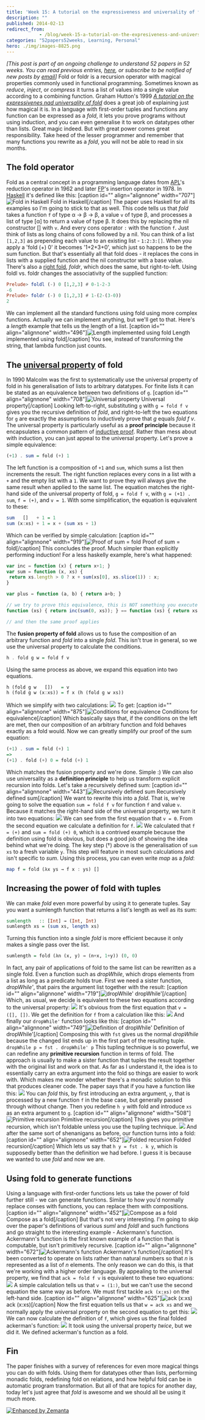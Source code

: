 ```yaml
---
title: 'Week 15: A tutorial on the expressiveness and universality of fold'
description: ""
published: 2014-02-13
redirect_from: 
            - /blog/week-15-a-tutorial-on-the-expresiveness-and-universality-of-fold/swizec/6514
categories: "52papers52weeks, Learning, Personal"
hero: ./img/images-8825.png
---
```

_\[This post is part of an ongoing challenge to understand 52 papers in 52 weeks. You can read previous entries, [here](http://swizec.com/blog/category/52-papers-in-52-weeks), or subscribe to be notified of new posts by [email](http://swiz.ec/52papers-list)]_ Fold or foldr is a recursion operator with magical properties commonly used in functional programming. Sometimes known as _reduce_, _inject_, or _compress_ it turns a list of values into a single value according to a combining function. Graham Hutton&#x27;s 1999 [_A tutorial on the expressivenes nad universality of fold_](https://docs.google.com/viewer?url=http%3A%2F%2Fwww.cs.nott.ac.uk%2F%7Egmh%2Ffold.pdf) does a great job of explaining just how magical it is. In a language with first-order tuples and functions any function can be expressed as a _fold_, it lets you prove programs without using induction, and you can even generalise it to work on datatypes other than lists. Great magic indeed. But with great power comes great responsibility. Take heed of the lesser programmer and remember that many functions you rewrite as a _fold_, you will not be able to read in six months.

## The fold operator

Fold as a central concept in a programming language dates from [APL](http://en.wikipedia.org/wiki/APL_%28programming_language%29 "APL (programming language)")&#x27;s reduction operator in 1962 and later [FP](http://en.wikipedia.org/wiki/Functional_programming "Functional programming")&#x27;s insertion operator in 1978. In [Haskell](http://haskell.org "Haskell (programming language)") it&#x27;s defined like this: \[caption id=&quot;&quot; align=&quot;alignnone&quot; width=&quot;707&quot;]![Fold in Haskell](./img/images-8825.png "Fold in Haskell") Fold in Haskell\[/caption] The paper uses Haskell for all its examples so I&#x27;m going to stick to that as well. This code tells us that _fold_ takes a function `f` of type α → β → β, a value `v` of type β, and processes a list of type \[α] to return a value of type β. It does this by replacing the nil constructor \[] with `v`. And every cons operator `:` with the function `f`. Just think of lists as long chains of cons followed by a nil. You can think of a list `[1,2,3]` as prepending each value to an existing list - `1:2:3:[]`. When you apply a &#x27;fold (+) 0&#x27; it becomes &#x27;1+2+3+0&#x27;, which just so happens to be the sum function. But that&#x27;s essentially all that fold does - it replaces the cons in lists with a supplied function and the nil constructor with a base value. There&#x27;s also a [right fold](http://en.wikipedia.org/wiki/Fold_%28higher-order_function%29 "Fold (higher-order function)"), _foldr_, which does the same, but right-to-left. Using foldl vs. foldr changes the associativity of the supplied function:

```haskell
Prelude> foldl (-) 0 [1,2,3] # 0-1-2-3
-6
Prelude> foldr (-) 0 [1,2,3] # 1-(2-(3-0))
2
```

We can implement all the standard functions using fold using more complex functions. Actually we can implement anything, but we&#x27;ll get to that. Here&#x27;s a _length_ example that tells us the length of a list. \[caption id=&quot;&quot; align=&quot;alignnone&quot; width=&quot;496&quot;]![Length implemented using fold](./img/images-8831.png "Length implemented using fold") Length implemented using fold\[/caption] You see, instead of transforming the string, that lambda function just counts.

## The [universal property](http://en.wikipedia.org/wiki/Universal_property "Universal property") of fold

In 1990 Malcolm was the first to systematically use the universal property of fold in his generalisation of lists to arbitrary datatypes. For finite lists it can be stated as an equivalence between two definitions of `g`. \[caption id=&quot;&quot; align=&quot;alignnone&quot; width=&quot;708&quot;]![Universal property](./img/images-8867.png "Universal property") Universal property\[/caption] Looking left-to-right, substituting `g` with `g = fold f v` gives you the recursive definition of _fold_, and right-to-left the two equations for `g` are exactly the assumptions to inductively prove that _g_ equals _fold f v_. The universal property is particularly useful as a **proof principle** because it encapsulates a common pattern of [inductive proof](http://en.wikipedia.org/wiki/Mathematical_induction "Mathematical induction"). Rather than mess about with induction, you can just appeal to the universal property. Let&#x27;s prove a simple equivalence:

```haskell
(+1) . sum = fold (+) 1
```

The left function is a composition of `+1` and `sum`, which sums a list then increments the result. The right function replaces every cons in a list with a `+` and the empty list with a `1`. We want to prove they will always give the same result when applied to the same list. The equation matches the right-hand side of the universal property of fold, `g = fold f v`, with `g = (+1) . sum`, `f = (+)`, and `v = 1`. With some simplification, the equation is equivalent to these:

```haskell
sum   []   + 1 = 1
sum (x:xs) + 1 = x + (sum xs + 1)
```

Which can be verified by simple calculation: \[caption id=&quot;&quot; align=&quot;alignnone&quot; width=&quot;919&quot;]![Proof of sum = fold](./img/images-8945.png "Proof of sum = fold") Proof of sum = fold\[/caption] This concludes the proof. Much simpler than explicitly performing induction! For a less haskelly example, here&#x27;s what happened:

```javascript
var inc = function (x) { return x+1; }
var sum = function (x, xs) {
 return xs.length > 0 ? x + sum(xs[0], xs.slice(1)) : x;
}

var plus = function (a, b) { return a+b; }

// we try to prove this equivalence, this is NOT something you execute :)
function (xs) { return inc(sum(0, xs)); } == function (xs) { return xs.reduce(plus, 1); }

// and then the same proof applies
```

The **fusion property of fold** allows us to fuse the composition of an arbitrary function and _fold_ into a single _fold_. This isn&#x27;t true in general, so we use the universal property to calculate the conditions.

```haskell
h . fold g w = fold f v
```

Using the same process as above, we expand this equation into two equations.

```haskell
h (fold g w   [])   = v
h (fold g w (x:xs)) = f x (h (fold g w xs))
```

Which we simplify with two calculations: ![](./img/images-8947.png) To get: \[caption id=&quot;&quot; align=&quot;alignnone&quot; width=&quot;875&quot;]![Conditions for equivalence](./img/images-8948.png "Conditions for equivalence") Conditions for equivalence\[/caption] Which basically says that, if the conditions on the left are met, then our composition of an arbitrary function and fold behaves exactly as a fold would. Now we can greatly simplify our proof of the sum equation:

```haskell
(+1) . sum = fold (+) 1 
=>
(+1) . fold (+) 0 = fold (+) 1
```

Which matches the fusion property and we&#x27;re done. Simple :) We can also use universality as a **definition principle** to help us transform explicit recursion into folds. Let&#x27;s take a recursively defined sum: \[caption id=&quot;&quot; align=&quot;alignnone&quot; width=&quot;443&quot;]![Recursively defined sum](./img/images-8950.png "Recursively defined sum") Recursively defined sum\[/caption] We want to rewrite this into a _fold_. That is, we&#x27;re going to solve the equation `sum = fold f v` for function `f` and value `v`. Because it matches the right-hand side of the universal property, we turn it into two equations: ![](./img/images-8951.png) We can see from the first equation that `v = 0`. From the second equation we calculate a definition for `f`. ![](./img/images-8952.png) We calculated that `f = (+)` and `sum = fold (+) 0`, which is a contrived example because the definition using fold is obvious, but does a good job of showing the idea behind what we&#x27;re doing. The key step (†) above is the generalisation of `sum xs` to a fresh variable `y`. This step will feature in most such calculations and isn&#x27;t specific to _sum_. Using this process, you can even write _map_ as a _fold_:

```haskell
map f = fold (λx ys → f x : ys) []
```

## Increasing the power of fold with tuples

We can make _fold_ even more powerful by using it to generate tuples. Say you want a sumlength function that returns a list&#x27;s length as well as its sum:

```haskell
sumlength   :: [Int] → (Int, Int)
sumlength xs = (sum xs, length xs)
```

Turning this function into a single _fold_ is more efficient because it only makes a single pass over the list.

```haskell
sumlength = fold (λn (x, y) → (n+x, 1+y)) (0, 0)
```

In fact, any pair of applications of fold to the same list can be rewritten as a single fold. Even a function such as _dropWhile_, which drops elements from a list as long as a predicate holds true. First we need a sister function, _dropWhile&#x27;_, that pairs the argument list together with the result: \[caption id=&quot;&quot; align=&quot;alignnone&quot; width=&quot;719&quot;]![dropWhile&#x27;](./img/images-8954.png "dropWhile&#x27;") dropWhile&#x27;\[/caption] Which, as usual, we decide is equivalent to these two equations according to the universal property: ![](./img/images-8955.png) It&#x27;s obvious from the first equation that `v = ([], [])`. We get the definition for `f` from a calculation like this: ![](./img/images-8956.png) And finally our `dropWhile'` function looks like this: \[caption id=&quot;&quot; align=&quot;alignnone&quot; width=&quot;749&quot;]![Definition of dropWhile&#x27;](./img/images-8958.png "Definition of dropWhile&#x27;") Definition of dropWhile&#x27;\[/caption] Composing this with `fst` gives us the normal _dropWhile_ because the changed list ends up in the first part of the resulting tuple. `dropWhile p = fst . dropWhile' p` This tupling technique is so powerful, we can redefine any **primitive recursion** function in terms of fold. The approach is usually to make a sister function that tuples the result together with the original list and work on that. As far as I understand it, the idea is to essentially carry an extra argument into the fold so things are easier to work with. Which makes me wonder whether there&#x27;s a monadic solution to this that produces cleaner code. The paper says that if you have a function like this: ![](./img/images-8959.png) You can _fold_ this, by first introducing an extra argument, `y`, that is processed by a new function `f` in the base case, but generally passed through without change. Then you redefine `h y` with fold and introduce `xs` as an extra argument to `g`. \[caption id=&quot;&quot; align=&quot;alignnone&quot; width=&quot;508&quot;]![Primitive recursion](./img/images-8960.png "Primitive recursion") Primitive recursion\[/caption] This gives you primitive recursion, which isn&#x27;t foldable unless you use the tupling technique. ![](./img/images-8961.png) And after the same sort of shenanigans as before, our function turns into a fold: \[caption id=&quot;&quot; align=&quot;alignnone&quot; width=&quot;652&quot;]![Folded recursion](./img/images-8962.png "Folded recursion") Folded recursion\[/caption] Which lets us say that `h y = fst . k y`, which is supposedly better than the definition we had before. I guess it is because we wanted to use _fold_ and now we are.

## Using fold to generate functions

Using a language with first-order functions lets us take the power of fold further still - we can generate functions. Similar to how you&#x27;d normally replace conses with functions, you can replace them with compositions. \[caption id=&quot;&quot; align=&quot;alignnone&quot; width=&quot;452&quot;]![Compose as a fold](./img/images-8963.png "Compose as a fold") Compose as a fold\[/caption] But that&#x27;s not very interesting. I&#x27;m going to skip over the paper&#x27;s definitions of various _suml_ and _foldl_ and such functions and go straight to the interesting example - Ackermann&#x27;s function. Ackermann&#x27;s function is the first known example of a function that is computable, but isn&#x27;t primitively recursive. \[caption id=&quot;&quot; align=&quot;alignnone&quot; width=&quot;672&quot;]![Ackermann&#x27;s function](./img/images-8964.png "Ackermann&#x27;s function") Ackermann&#x27;s function\[/caption] It&#x27;s been converted to operate on lists rather than natural numbers so that _n_ is represented as a list of _n_ elements. The only reason we can do this, is that we&#x27;re working with a higher order language. By appealing to the universal property, we find that `ack = fold f v` is equivalent to these two equations: ![](./img/images-8966.png) A simple calculation tells us that `v = (1:)`, but we can&#x27;t use the second equation the same way as before. We must first tackle `ack (x:xs)` on the left-hand side. \[caption id=&quot;&quot; align=&quot;alignnone&quot; width=&quot;625&quot;]![ack (x:xs)](./img/images-8967.png "ack (x:xs)") ack (x:xs)\[/caption] Now the first equation tells us that `w = ack xs` and we normally apply the universal property on the second equation to get this: ![](./img/images-8968.png) We can now calculate the definition of `f`, which gives us the final folded ackerman&#x27;s function: ![](./img/images-8969.png) It took using the universal property _twice_, but we did it. We defined ackerman&#x27;s function as a fold.

## Fin

The paper finishes with a survey of references for even more magical things you can do with folds. Using them for datatypes other than lists, performing monadic folds, redefining fold on relations, and how helpful fold can be in automatic program transformation. But all of that are topics for another day, today let&#x27;s just agree that _fold_ is awesome and we should all be using it much more.

[![Enhanced by Zemanta](http://img.zemanta.com/zemified_e.png?x-id=cf076e67-d2c7-42cf-90b4-36d260742cba)](http://www.zemanta.com/?px "Enhanced by Zemanta")